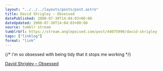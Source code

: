 ```yaml
---
layout: "../../../layouts/posts/post.astro"
title: David Shrigley – Obsessed
datePublished: 2008-07-30T14:04:03+00:00
dateUpdated: 2008-07-30T14:04:03+00:00
source: tumblr stream
tumblrUrl: https://stream.anglepoised.com/post/44075990/david-shrigley-obsessed
tags: ["linklog"]
format: "link"
---
```


{/* i'm so obsessed with being tidy that it stops me working */}

[David Shrigley &#8211; Obsessed][1]

[1]: http://www.davidshrigley.com/draw_htmpgs/state_of_play/3_obsessed.html
